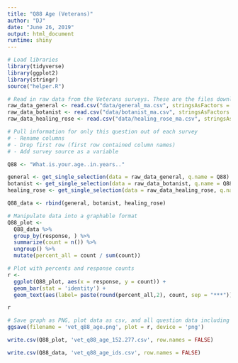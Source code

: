 ```yaml
---
title: "Q88 Age (Veterans)"
author: "DJ"
date: "June 26, 2019"
output: html_document
runtime: shiny
---
```


```r
# Load libraries
library(tidyverse)
library(ggplot2)
library(stringr)
source("helper.R")
```

```r
# Read in raw data from the Veterans surveys. These are the files downloaded from survey monkey saved as a .csv
raw_data_general <- read.csv("data/general_ma.csv", stringsAsFactors = FALSE)
raw_data_botanist <- read.csv("data/botanist_ma.csv", stringsAsFactors = FALSE)
raw_data_healing_rose <- read.csv("data/healing_rose_ma.csv", stringsAsFactors = FALSE)
```

```r
# Pull information for only this question out of each survey
# - Rename columns
# - Drop first row (first row contained column names)
# - Add survey source as a variable

Q88 <- "What.is.your.age..in.years.."

general <- get_single_selection(data = raw_data_general, q.name = Q88)
botanist <- get_single_selection(data = raw_data_botanist, q.name = Q88)
healing_rose <- get_single_selection(data = raw_data_healing_rose, q.name = Q88)

Q88_data <- rbind(general, botanist, healing_rose)
```

```r
# Manipulate data into a graphable format
Q88_plot <-
  Q88_data %>%
  group_by(response, ) %>%
  summarize(count = n()) %>%
  ungroup() %>%
  mutate(percent_all = count / sum(count))
```

```r
# Plot with percents and response counts
r <- 
  ggplot(Q88_plot, aes(x = response, y = count)) +
  geom_bar(stat = 'identity') +
  geom_text(aes(label= paste(round(percent_all,2), count, sep = "***")))

r
```

```r
# Save graph as PNG, plot data as csv, and all question data including response IDs as csv (save question n and N at end of plot file as "_x.x")
ggsave(filename = 'vet_q88_age.png', plot = r, device = 'png')

write.csv(Q88_plot, 'vet_q88_age_152.277.csv', row.names = FALSE)

write.csv(Q88_data, 'vet_q88_age_ids.csv', row.names = FALSE)
```
